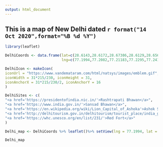 ---
output: html_document
---

## This is a map of New Delhi dated ```r format("14 Oct 2020",format="%B %d %Y")```


```{r message=FALSE,warning=FALSE,echo=FALSE}
library(leaflet)

DelhiCoords <- data.frame(lat=c(28.6143,28.6172,28.67386,28.6129,28.6562),
                          lng=c(77.1994,77.2082,77.21183,77.2295,77.2410))

DelhiIcon <- makeIcon(
iconUrl = "https://www.vandemataram.com/html/natsys/images/emblem.gif",
iconWidth = 31*215/230, iconHeight = 31,
iconAnchorX = 31*215/230/2, iconAnchorY = 16
)

DelhiSites <- c(
"<a href='https://presidentofindia.nic.in/'>Rashtrapati Bhawan</a>",
"<a href='https://www.india.gov.in/'>Sansad Bhawan</a>",
"<a href='https://en.wikipedia.org/wiki/Lion_Capital_of_Ashoka'>Ashok Stambh</a>",
"<a href='http://delhitourism.gov.in/delhitourism/tourist_place/india_gate.jsp'>India Gate</a>",
"<a href='https://whc.unesco.org/en/list/231/'>Red Fort</a>"
)

Delhi_map <- DelhiCoords %>% leaflet()%>% setView(lng = 77.1994, lat = 28.6143, zoom = 12) %>% addTiles() %>% addMarkers(icon=DelhiIcon, popup = DelhiSites)

Delhi_map
```

